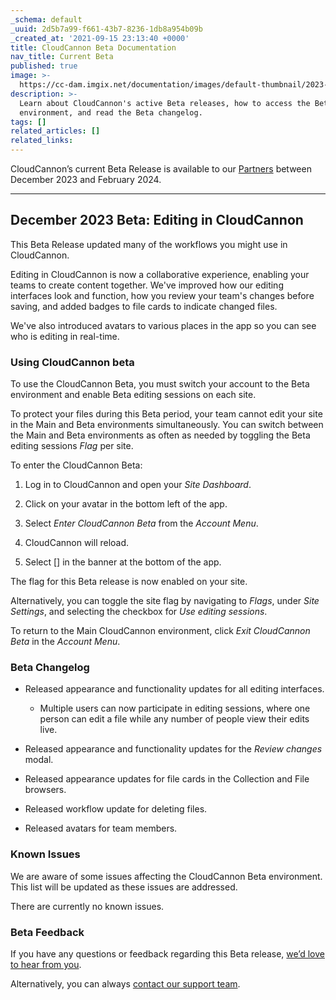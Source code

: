 ```yaml
---
_schema: default
_uuid: 2d5b7a99-f661-43b7-8236-1db8a954b09b
_created_at: '2021-09-15 23:13:40 +0000'
title: CloudCannon Beta Documentation
nav_title: Current Beta
published: true
image: >-
  https://cc-dam.imgix.net/documentation/images/default-thumbnail/2023-Q4/CloudCannon-Documentation-Thumbnail.png
description: >-
  Learn about CloudCannon's active Beta releases, how to access the Beta
  environment, and read the Beta changelog.
tags: []
related_articles: []
related_links:
---
```

CloudCannon’s current Beta Release is available to our [Partners](https://cloudcannon.com/partner-program/) between December 2023 and February 2024.

---

## December 2023 Beta: Editing in CloudCannon

This Beta Release updated many of the workflows you might use in CloudCannon.

Editing in CloudCannon is now a collaborative experience, enabling your teams to create content together. We've improved how our editing interfaces look and function, how you review your team's changes before saving, and added badges to file cards to indicate changed files.

We've also introduced avatars to various places in the app so you can see who is editing in real-time.

### Using CloudCannon beta

To use the CloudCannon Beta, you must switch your account to the Beta environment and enable Beta editing sessions on each site.

To protect your files during this Beta period, your team cannot edit your site in the Main and Beta environments simultaneously. You can switch between the Main and Beta environments as often as needed by toggling the Beta editing sessions *Flag* per site.

To enter the CloudCannon Beta:

1. Log in to CloudCannon and open your *Site Dashboard*.

2. Click on your avatar in the bottom left of the app.

3. Select *Enter CloudCannon Beta* from the *Account Menu*.

4. CloudCannon will reload.

5. Select \[\] in the banner at the bottom of the app.

The flag for this Beta release is now enabled on your site.

Alternatively, you can toggle the site flag by navigating to *Flags*, under *Site Settings*, and selecting the checkbox for *Use editing sessions*.

To return to the Main CloudCannon environment, click *Exit CloudCannon Beta* in the *Account Menu*.

### Beta Changelog

* Released appearance and functionality updates for all editing interfaces.

  * Multiple users can now participate in editing sessions, where one person can edit a file while any number of people view their edits live.

* Released appearance and functionality updates for the *Review changes* modal.

* Released appearance updates for file cards in the Collection and File browsers.

* Released workflow update for deleting files.

* Released avatars for team members.

### Known Issues

We are aware of some issues affecting the CloudCannon Beta environment. This list will be updated as these issues are addressed.

There are currently no known issues.

### Beta Feedback

If you have any questions or feedback regarding this Beta release, [we’d love to hear from you](https://forms.gle/1irbni8qYSNCEDDC8).

Alternatively, you can always [contact our support team](/support/).